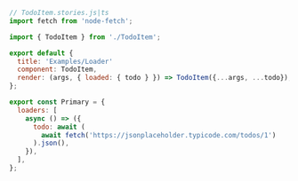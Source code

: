 ```js
// TodoItem.stories.js|ts
import fetch from 'node-fetch';

import { TodoItem } from './TodoItem';

export default {
  title: 'Examples/Loader'
  component: TodoItem,
  render: (args, { loaded: { todo } }) => TodoItem({...args, ...todo}),
};

export const Primary = {
  loaders: [
    async () => ({
      todo: await (
        await fetch('https://jsonplaceholder.typicode.com/todos/1')
      ).json(),
    }),
  ],
};
```
